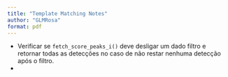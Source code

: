 ```yaml
---
title: "Template Matching Notes"
author: "GLMRosa"
format: pdf
---
```


- Verificar se `fetch_score_peaks_i()` deve desligar um dado filtro e retornar todas as detecções no caso de não restar nenhuma detecção após o filtro.
- 